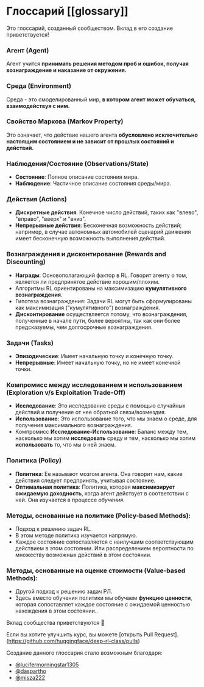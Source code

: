 # Глоссарий [[glossary]]

Это глоссарий, созданный сообществом. Вклад в его создание приветствуется!

### Агент (Agent)

Агент учится **принимать решения методом проб и ошибок, получая вознаграждение и наказание от окружения.**

### Среда (Environment)

Среда - это смоделированный мир, **в котором агент может обучаться, взаимодействуя с ним.**

### Свойство Маркова (Markov Property)

Это означает, что действие нашего агента **обусловлено исключительно настоящим состоянием и не зависит от прошлых состояний и действий.**

### Наблюдения/Состояние (Observations/State)

- **Состояние**:  Полное описание состояния мира.
- **Наблюдение**: Частичное описание состояния среды/мира.

### Действия (Actions)

- **Дискретные действия**: Конечное число действий, таких как "влево", "вправо", "вверх" и "вниз".
- **Непрерывные действия**: Бесконечная возможность действий; например, в случае автономных автомобилей сценарий движения имеет бесконечную возможность выполнения действий.

### Вознаграждения и дисконтирование (Rewards and Discounting)

- **Награды**: Основополагающий фактор в RL. Говорит агенту о том, является ли предпринятое действие хорошим/плохим.
- Алгоритмы RL ориентированы на максимизацию **кумулятивного вознаграждения**.
- Гипотеза вознаграждения: Задачи RL могут быть сформулированы как максимизация ("кумулятивного") вознаграждения.
- **Дисконтирование** осуществляется потому, что вознаграждения, полученные в начале пути, более вероятны, так как они более предсказуемы, чем долгосрочные вознаграждения.

### Задачи (Tasks)

- **Эпизодические**: Имеет начальную точку и конечную точку.
- **Непрерывные**: Имеет начальную точку, но не имеет конечной точки.

### Компромисс между исследованием и использованием (Exploration v/s Exploitation Trade-Off)

- **Исследование**: Это исследование среды с помощью случайных действий и получение от нее обратной связи/возмездия.
- **Использование**: Это использование того, что мы знаем о среде, для получения максимального вознаграждения.
- Компромисс **Исследование-Использование**: Баланс между тем, насколько мы хотим **исследовать** среду и тем, насколько мы хотим **использовать** то, что мы о ней знаем.

### Политика (Policy)

- **Политика**: Ее называют мозгом агента. Она говорит нам, какие действия следует предпринять, учитывая состояние.
- **Оптимальная политика**: Политика, которая **максимизирует** **ожидаемую доходность**, когда агент действует в соответствии с ней. Она изучается в процессе *обучения*.

### Методы, основанные на политике (Policy-based Methods):

- Подход к решению задач RL.
- В этом методе политика изучается напрямую. 
- Каждое состояние сопоставляется с наилучшим соответствующим действием в этом состоянии. Или распределением вероятности по множеству возможных действий в этом состоянии.

### Методы, основанные на оценке стоимости (Value-based Methods):

- Другой подход к решению задач РЛ.
- Здесь вместо обучения политики мы обучаем **функцию ценности**, которая сопоставляет каждое состояние с ожидаемой ценностью нахождения в этом состоянии..

Вклад сообщества приветствуются 🤗

Если вы хотите улучшить курс, вы можете [открыть Pull Request].(https://github.com/huggingface/deep-rl-class/pulls)

Создание данного глоссария стало возможным благодаря:

- [@lucifermorningstar1305](https://github.com/lucifermorningstar1305)
- [@daspartho](https://github.com/daspartho)
- [@misza222](https://github.com/misza222)

